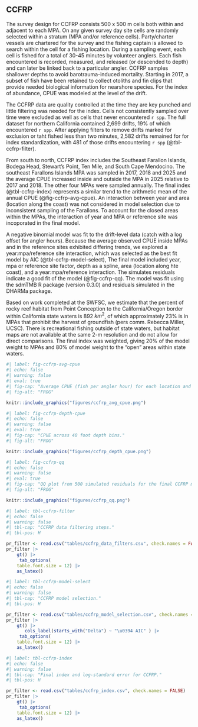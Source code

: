 
## CCFRP

The survey design for CCFRP consists 500 x 500 m cells both within and adjacent to each MPA. On any given survey day site cells are randomly  selected within a stratum (MPA and/or reference cells). Party/charter vessels are chartered for the survey and the fishing captain is allowed to search within the cell for a fishing location.  During a sampling event, each cell is fished for a total of 30-45 minutes by volunteer anglers. Each fish encountered is recorded, measured, and released (or descended to depth) and can later be linked back to a particular angler. CCFRP samples shallower depths to avoid barotrauma-induced mortality. Starting in 2017, a subset of fish have been retained to collect otoliths and fin clips that provide needed biological information for nearshore species. For the index of abundance, CPUE was modeled at the level of the drift.

The CCFRP data are quality controlled at the time they are key punched and little filtering was needed for the index. Cells not consistently sampled over time were excluded as well as cells that never encountered `r spp`. The full dataset for northern California contained 2,699 drifts, 19% of which encountered `r spp`.  After applying filters to remove drifts marked for exclusion or taht fished less than two minutes, 2,582 drifts remained for for index standardization, with 481 of those drifts encountering `r spp` (@tbl-ccfrp-filter).

From south to north, CCFRP index includes the Southeast Farallon Islands, Bodega Head, Stewart's Point, Ten Mile, and South Cape Mendocino. The southeast Farallons Islands MPA was sampled in 2017, 2018 and 2025 and the average CPUE increased inside and outside the MPA in 2025 relative to 2017 and 2018.  The other four MPAs were sampled annually. The final index (@tbl-ccfrp-index) represents a similar trend to the arithmetic mean of the annual CPUE (@fig-ccfrp-avg-cpue). An interaction between year and area (location along the coast) was not considered in model selection due to inconsistent sampling of the Farallons. To account for the closed areas within the MPAs, the interaction of year and MPA or reference site was incoporated in the final model.

A negative binomial model was fit to the drift-level data (catch with a log offset for angler hours). Because the average observed CPUE inside MPAs and in the reference sites exhibited differing trends, we explored a year:mpa/reference site interaction, which was selected as the best fit model by AIC (@tbl-ccfrp-model-select), The final model included year, mpa or reference site factor, depth as a spline, area (location along hte coast), and a year:mpa/reference interaction. The simulates residuals indicate a good fit of the model (@fig-ccfrp-qq). The model was fit using the sdmTMB R package (version 0.3.0) and residuals simulated in the DHARMa package. 

Based on work completed at the SWFSC, we estimate that the percent of rocky reef habitat from Point Conception to the California/Oregon border within California state waters is 892 $km^2$, of which approximately 23% is in MPAs that prohibit the harvest of groundfish (pers comm. Rebecca Miller, UCSC). There is recreational fishing outside of state waters, but habitat maps are not available at the same 2-m resolution and do not allow for direct comparisons. The final index was weighted, giving 20% of the model weight to MPAs and 80% of model weight to the "open" areas within state waters.

```r
#| label: fig-ccfrp-avg-cpue
#| echo: false 
#| warning: false 
#| eval: true 
#| fig-cap: "Average CPUE (fish per angler hour) for each location and site."
#| fig-alt: "FROG"

knitr::include_graphics("figures/ccfrp_avg_cpue.png")

```


```r
#| label: fig-ccfrp-depth-cpue
#| echo: false 
#| warning: false 
#| eval: true 
#| fig-cap: "CPUE across 40 foot depth bins."
#| fig-alt: "FROG"

knitr::include_graphics("figures/ccfrp_depth_cpue.png")

```

```r
#| label: fig-ccfrp-qq
#| echo: false 
#| warning: false 
#| eval: true 
#| fig-cap: "QQ plot from 500 simulated residuals for the final CCFRP model."
#| fig-alt: "FROG"

knitr::include_graphics("figures/ccfrp_qq.png")

```



```r
#| label: tbl-ccfrp-filter
#| echo: false
#| warning: false
#| tbl-cap: "CCFRP data filtering steps."
#| tbl-pos: H

pr_filter <- read.csv("tables/ccfrp_data_filters.csv", check.names = FALSE)
pr_filter |>
    gt() |>
     tab_options(
    table.font.size = 12) |>
    as_latex()
```


```r
#| label: tbl-ccfrp-model-select
#| echo: false
#| warning: false
#| tbl-cap: "CCFRP model selection."
#| tbl-pos: H

pr_filter <- read.csv("tables/ccfrp_model_selection.csv", check.names = FALSE)
pr_filter |>
    gt() |>
       cols_label(starts_with("Delta") ~ "\u0394 AIC" ) |>
     tab_options(
    table.font.size = 12) |>
    as_latex()
```


```r
#| label: tbl-ccfrp-index
#| echo: false
#| warning: false
#| tbl-cap: "Final index and log-standard error for CCFRP."
#| tbl-pos: H

pr_filter <- read.csv("tables/ccfrp_index.csv", check.names = FALSE)
pr_filter |>
    gt() |>
     tab_options(
    table.font.size = 12) |>
    as_latex()
```

\pagebreak